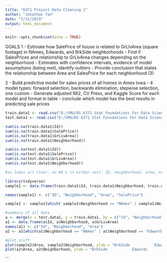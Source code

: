```yaml
---
title: "6371 Project Data Cleaning 1"
author: "Jonathan Tan"
date: "7/31/2019"
output: html_document
---
```


```r
knitr::opts_chunk$set(echo = TRUE)
```
GOALS
1 - Estimate how SalePrice of house is related to GrLIvArea (square footage) in NAmes, Edwards, and BrkSide neighborhoods
  - Find if SalesPrices and relationship to GrLIvArea changes depending on the neighborhood
  - Estimates with confidence intervals, evidence of model assumptions (being met), identify outliers
  - Provide conclusion that states the relationship between Area and SalesPrice for each neighborhood (3) 

2 - Build predictive model for sales prices of all homes in Ames Iowa
  - 4 model types: forward selection, backwards elimination, stepwise selection, one custom
  - Generate adjusted R62, CV Press, and Kaggle Score for each model and format in table
  - conclude which model has the best results in predicting sale prices
```r
train.data1 <- read.csv("D:/SMU/DS 6371 Stat Foundations For Data Science/PROJECT/train.csv")
test.data1 <- read.csv("D:/SMU/DS 6371 Stat Foundations For Data Science/PROJECT/test.csv")
```

```r
sum(is.na(train.data1$Id))
sum(is.na(train.data1$SalePrice))
sum(is.na(train.data1$GrLivArea))
sum(is.na(train.data1$Neighborhood))

sum(is.na(test.data1$Id))
sum(is.na(test.data1$SalePrice))
sum(is.na(test.data1$GrLivArea))
sum(is.na(test.data1$Neighborhood))

#so looks all clear, no NA's in either sets' ID, neighborhood, area, or sale price fields
```

```r
library(tidyverse)
sample1 <- data.frame(train.data1$Id, train.data1$Neighborhood, train.data1$GrLivArea, train.data1$SalePrice)

names(sample1) <- c("ID", "Neighborhood", "Area", "SalePrice")

sample2 <- sample1[which( sample1$Neighborhood == "NAmes" | sample1$Neighborhood == "Edwards" | sample1$Neighborhood == "BrkSide" ), ] #filter by neighborhoods

#summary of all data
a <- merge(x = test.data1, y = train.data1, by = c("Id", "Neighborhood", "GrLivArea"), all = TRUE)
a1 <- data.frame(a$Id, a$Neighborhood, a$GrLivArea)
names(a1) <- c("Id", "Neighborhood", "Area")
a2 <- a1[which(a1$Neighborhood == "NAmes" | a1$Neighborhood == "Edwards" | a1$Neighborhood == "BrkSide"), ]
```


```r
#plot stuff
plot(sample2$Area, sample2$Neighborhood, ylab = "BrkSide           Edwards           NAmes", main = "Training Data Area by Neighborhood")
plot(a2$Area, a2$Neighborhood, ylab = "BrkSide           Edwards           NAmes", main = "All Data Area By Neighborhood")

```


```